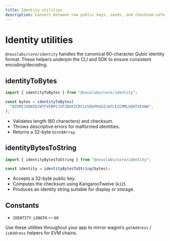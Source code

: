 ```yaml
---
title: Identity utilities
description: Convert between raw public keys, seeds, and checksum-safe identity strings.
---
```


# Identity utilities

`@nouslabs/core/identity` handles the canonical 60-character Qubic identity format. These helpers underpin the CLI and SDK to ensure consistent encoding/decoding.

## identityToBytes

```ts
import { identityToBytes } from "@nouslabs/core/identity";

const bytes = identityToBytes(
  "BZVMIJXDWZQJWTFVEBPCJVFZDHXICRCLUVDUPKQGIJAFLEZCMMLUQHTXEXWA",
);
```

- Validates length (60 characters) and checksum.
- Throws descriptive errors for malformed identities.
- Returns a 32-byte `Uint8Array`.

## identityBytesToString

```ts
import { identityBytesToString } from "@nouslabs/core/identity";

const identity = identityBytesToString(bytes);
```

- Accepts a 32-byte public key.
- Computes the checksum using KangarooTwelve (`k12`).
- Produces an identity string suitable for display or storage.

## Constants

- `IDENTITY_LENGTH` — `60`

Use these utilities throughout your app to mirror wagmi’s `getAddress` / `isAddress` helpers for EVM chains.
